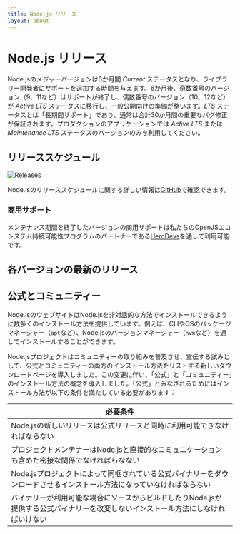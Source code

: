 ```yaml
---
title: Node.js リリース
layout: about
---
```


# Node.js リリース

Node.jsのメジャーバージョンは6か月間 _Current_ ステータスとなり、ライブラリー開発者にサポートを追加する時間を与えます。6か月後、奇数番号のバージョン（9、11など）はサポートが終了し、偶数番号のバージョン（10、12など）が _Active LTS_ ステータスに移行し、一般公開向けの準備が整います。_LTS_ ステータスとは「長期間サポート」であり、通常は合計30か月間の重要なバグ修正が保証されます。プロダクションのアプリケーションでは _Active LTS_ または _Maintenance LTS_ ステータスのバージョンのみを利用してください。

## リリーススケジュール

![Releases](https://raw.githubusercontent.com/nodejs/Release/main/schedule.svg?sanitize=true)

Node.jsのリリーススケジュールに関する詳しい情報は[GitHub](https://github.com/nodejs/release#release-schedule)で確認できます。

### 商用サポート

メンテナンス期間を終了したバージョンの商用サポートは私たちのOpenJSエコシステム持続可能性プログラムのパートナーである[HeroDevs](https://herodevs.com/)を通して利用可能です。

## 各バージョンの最新のリリース

<DownloadReleasesTable />

## 公式とコミュニティー

Node.jsのウェブサイトはNode.jsを非対話的な方法でインストールできるように数多くのインストール方法を提供しています。例えば、CLIやOSのパッケージマネージャー（`apt`など）、Node.jsのバージョンマネージャー（`nvm`など）を通してインストールすることができます。

Node.jsプロジェクトはコミュニティーの取り組みを普及させ、宣伝する試みとして、公式とコミュニティーの両方のインストール方法をリストする新しいダウンロードページを導入しました。この変更に伴い、「公式」と「コミュニティー」のインストール方法の概念を導入しました。「公式」とみなされるためにはインストール方法が以下の条件を満たしている必要があります：

| 必要条件                                                                                                                          |
| --------------------------------------------------------------------------------------------------------------------------------- |
| Node.jsの新しいリリースは公式リリースと同時に利用可能できなければならない                                                         |
| プロジェクトメンテナーはNode.jsと直接的なコミュニケーションも含めた密接な関係でなければらなない                                   |
| Node.jsプロジェクトによって同梱されている公式バイナリーをダウンロードさせるインストール方法になっていなければならない             |
| バイナリーが利用可能な場合にソースからビルドしたりNode.jsが提供する公式バイナリーを改変しないインストール方法にしなければいけない |
